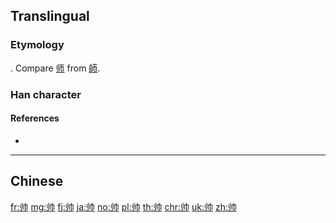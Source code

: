 {{also|帥|师}}
==Translingual==

===Etymology===
{{Han simp|帥|f=𠂤|t=丨丿}}. Compare [[师]] from [[師]].

===Han character===
{{Han char|rn=50|rad=巾|as=02|sn=5|four=|canj=LLLB}}

====References====
* {{Han ref|kx=0328.081|hdz=10729.020|uh=5E05|ud=24069}}

----

==Chinese==
{{zh-see|帥}}

[[fr:帅]]
[[mg:帅]]
[[fj:帅]]
[[ja:帅]]
[[no:帅]]
[[pl:帅]]
[[th:帅]]
[[chr:帅]]
[[uk:帅]]
[[zh:帅]]